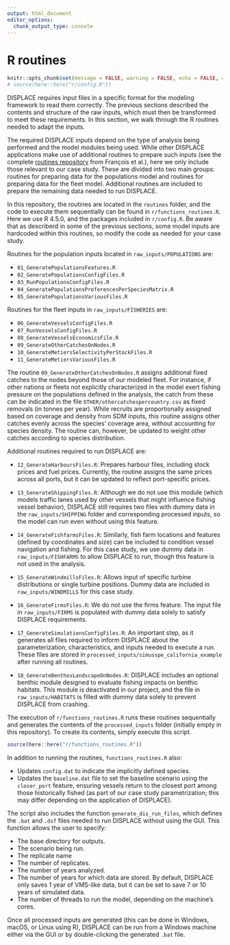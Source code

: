 ```yaml
---
output: html_document
editor_options: 
  chunk_output_type: console
---
```


# R routines {#sec-routines}

```r
knitr::opts_chunk$set(message = FALSE, warning = FALSE, echo = FALSE, cache = FALSE)
# source(here::here("r/config.R"))
```

DISPLACE requires input files in a specific format for the modeling framework to read them correctly. The previous sections described the contents and structure of the raw inputs, which must then be transformed to meet these requirements. In this section, we walk through the R routines needed to adapt the inputs.  

The required DISPLACE inputs depend on the type of analysis being performed and the model modules being used. While other DISPLACE applications make use of additional routines to prepare such inputs (see the complete [routines repository](https://github.com/frabas/DISPLACE_R_inputs) from François et al.), here we only include those relevant to our case study. These are divided into two main groups: routines for preparing data for the populations model and routines for preparing data for the fleet model. Additional routines are included to prepare the remaining data needed to run DISPLACE.

In this repository, the routines are located in the `routines` folder, and the code to execute them sequentially can be found in `r/functions_routines.R`. Here we use R 4.5.0, and the packages included in `r/config.R`. Be aware that as describerd in some of the previous sections, some model inputs are hardcoded within this routines, so modify the code as needed for your case study.

Routines for the population inputs located in `raw_inputs/POPULATIONS` are:

- `01_GeneratePopulationsFeatures.R`  
- `02_GeneratePopulationsConfigFiles.R`  
- `03_RunPopulationsConfigFiles.R`  
- `04_GeneratePopulationsPreferencesPerSpeciesMatrix.R`  
- `05_GeneratePopulationsVariousFiles.R`  

Routines for the fleet inputs in `raw_inputs/FISHERIES` are:

- `06_GenerateVesselsConfigFiles.R`  
- `07_RunVesselsConfigFiles.R`  
- `08_GenerateVesselsEconomicsFile.R`  
- `09_GenerateOtherCatchesOnNodes.R`  
- `10_GenerateMetiersSelectivityPerStockFiles.R`  
- `11_GenerateMetiersVariousFiles.R`  

The routine `09_GenerateOtherCatchesOnNodes.R` assigns additional fixed catches to the nodes beyond those of our modeled fleet. For instance, if other nations or fleets not explicitly characterized in the model exert fishing pressure on the populations defined in the analysis, the catch from these can be indicated in the file `OTHER/othercatchespercountry.csv` as fixed removals (in tonnes per year). While recruits are proportionally assigned based on coverage and density from SDM inputs, this routine assigns other catches evenly across the species’ coverage area, without accounting for species density. The routine can, however, be updated to weight other catches according to species distribution.

Additional routines required to run DISPLACE are:

-   `12_GenerateHarboursFiles.R`: Prepares harbour files, including stock prices and fuel prices. Currently, the routine assigns the same prices across all ports, but it can be updated to reflect port-specific prices.  

-   `13_GenerateShippingFiles.R`: Although we do not use this module (which models traffic lanes used by other vessels that might influence fishing vessel behavior), DISPLACE still requires two files with dummy data in the `raw_inputs/SHIPPING` folder and corresponding processed inputs, so the model can run even without using this feature.  

-   `14_GenerateFishfarmsFiles.R`: Similarly, fish farm locations and features (defined by coordinates and size) can be included to condition vessel navigation and fishing. For this case study, we use dummy data in `raw_inputs/FISHFARMS` to allow DISPLACE to run, though this feature is not used in the analysis.  

-   `15_GenerateWindmillsFiles.R`: Allows input of specific turbine distributions or single turbine positions. Dummy data are included in `raw_inputs/WINDMILLS` for this case study.  

-   `16_GenerateFirmsFiles.R`: We do not use the firms feature. The input file in `raw_inputs/FIRMS` is populated with dummy data solely to satisfy DISPLACE requirements.  

-   `17_GenerateSimulationsConfigFiles.R`: An important step, as it generates all files required to inform DISPLACE about the parameterization, characteristics, and inputs needed to execute a run. These files are stored in `processed_inputs/simusspe_california_example` after running all routines.  

-   `18_GenerateBenthosLandscapeOnNodes.R`: DISPLACE includes an optional benthic module designed to evaluate fishing impacts on benthic habitats. This module is deactivated in our project, and the file in `raw_inputs/HABITATS` is filled with dummy data solely to prevent DISPLACE from crashing.



The execution of `r/functions_routines.R` runs these routines sequentially and generates the contents of the `processed_inputs` folder (initially empty in this repository). To create its contents, simply execute this script.  

```r
source(here::here("r/functions_routines.R"))
```

In addition to running the routines, `functions_routines.R` also:

- Updates `config.dat` to indicate the implicitly defined species.  
- Updates the `baseline.dat` file to set the baseline scenario using the `closer_port` feature, ensuring vessels return to the closest port among those historically fished (as part of our case study parametrization; this may differ depending on the application of DISPLACE).  

The script also includes the function `generate_dis_run_files`, which defines the `.bat` and `.dsf` files needed to run DISPLACE without using the GUI. This function allows the user to specify:  

- The base directory for outputs.  
- The scenario being run.  
- The replicate name
- The number of replicates.
- The number of years analyzed.
- The number of years for which data are stored. By default, DISPLACE only saves 1 year of VMS-like data, but it can be set to save 7 or 10 years of simulated data.  
- The number of threads to run the model, depending on the machine’s cores.  

Once all processed inputs are generated (this can be done in Windows, macOS, or Linux using R), DISPLACE can be run from a Windows machine either via the GUI or by double-clicking the generated `.bat` file.
